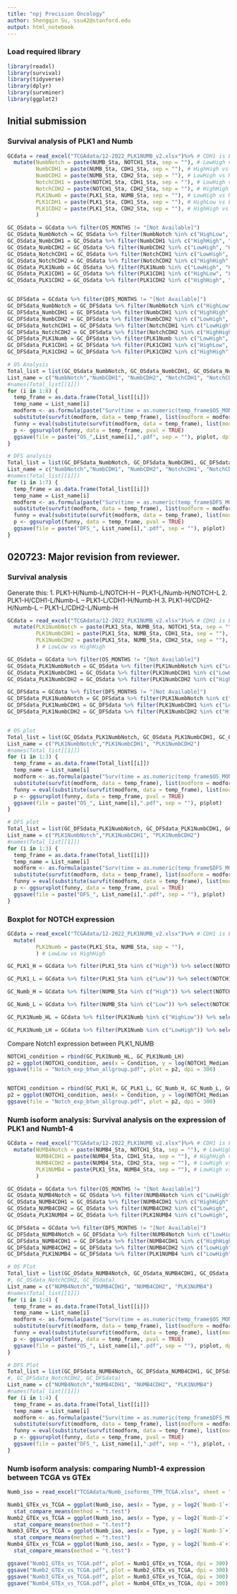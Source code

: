 ```yaml
---
title: "npj Precision Oncology"
author: Shengqin Su, ssu42@stanford.edu
output: html_notebook
---
```



### Load required library
```r
library(readxl)
library(survival)
library(tidyverse)
library(dplyr)
library(survminer)
library(ggplot2)
```
## Initial submission
### Survival analysis of PLK1 and Numb
```r
GCdata = read_excel("TCGAdata/12-2022_PLK1NUMB_v2.xlsx")%>% # CDH1 is E-cad, CDH2 is N-cad
  mutate(NumbNotch = paste(NUMB_Sta, NOTCH1_Sta, sep = ""), # LowHigh vs HighLow
         NumbCDH1 = paste(NUMB_Sta, CDH1_Sta, sep = ""), # HighHigh vs LowLow
         NumbCDH2 = paste(NUMB_Sta, CDH2_Sta, sep = ""), # LowHigh vs HighLow
         NotchCDH1 = paste(NOTCH1_Sta, CDH1_Sta, sep = ""), # LowHigh vs HighLow
         NotchCDH2 = paste(NOTCH1_Sta, CDH2_Sta, sep = ""), # HighHigh vs LowLow
         PLK1Numb = paste(PLK1_Sta, NUMB_Sta, sep = ""), # LowHigh vs HighLow
         PLK1CDH1 = paste(PLK1_Sta, CDH1_Sta, sep = ""), # HighLow vs LowHigh
         PLK1CDH2 = paste(PLK1_Sta, CDH2_Sta, sep = ""), # HighHigh vs LowLow
         ) 

GC_OSdata = GCdata %>% filter(OS_MONTHS != "[Not Available]")
GC_OSdata_NumbNotch = GC_OSdata %>% filter(NumbNotch %in% c("HighLow", "LowHigh"))
GC_OSdata_NumbCDH1 = GC_OSdata %>% filter(NumbCDH1 %in% c("HighHigh", "LowLow"))
GC_OSdata_NumbCDH2 = GC_OSdata %>% filter(NumbCDH2 %in% c("LowHigh", "HighLow"))
GC_OSdata_NotchCDH1 = GC_OSdata %>% filter(NotchCDH1 %in% c("LowHigh", "HighLow"))
GC_OSdata_NotchCDH2 = GC_OSdata %>% filter(NotchCDH2 %in% c("HighHigh", "LowLow"))
GC_OSdata_PLK1Numb = GC_OSdata %>% filter(PLK1Numb %in% c("LowHigh", "HighLow"))
GC_OSdata_PLK1CDH1 = GC_OSdata %>% filter(PLK1CDH1 %in% c("HighLow", "LowHigh"))
GC_OSdata_PLK1CDH2 = GC_OSdata %>% filter(PLK1CDH2 %in% c("HighHigh", "LowLow"))


GC_DFSdata = GCdata %>% filter(DFS_MONTHS != "[Not Available]")
GC_DFSdata_NumbNotch = GC_DFSdata %>% filter(NumbNotch %in% c("HighLow", "LowHigh"))
GC_DFSdata_NumbCDH1 = GC_DFSdata %>% filter(NumbCDH1 %in% c("HighHigh", "LowLow"))
GC_DFSdata_NumbCDH2 = GC_DFSdata %>% filter(NumbCDH2 %in% c("LowHigh", "HighLow"))
GC_DFSdata_NotchCDH1 = GC_DFSdata %>% filter(NotchCDH1 %in% c("LowHigh", "HighLow"))
GC_DFSdata_NotchCDH2 = GC_DFSdata %>% filter(NotchCDH2 %in% c("HighHigh", "LowLow"))
GC_DFSdata_PLK1Numb = GC_DFSdata %>% filter(PLK1Numb %in% c("LowHigh", "HighLow"))
GC_DFSdata_PLK1CDH1 = GC_DFSdata %>% filter(PLK1CDH1 %in% c("HighLow", "LowHigh"))
GC_DFSdata_PLK1CDH2 = GC_DFSdata %>% filter(PLK1CDH2 %in% c("HighHigh", "LowLow"))

```

```r
# OS Analysis
Total_list = list(GC_OSdata_NumbNotch, GC_OSdata_NumbCDH1, GC_OSdata_NumbCDH2, GC_OSdata_NotchCDH1, GC_OSdata_NotchCDH2, GC_OSdata_PLK1Numb, GC_OSdata_PLK1CDH1, GC_OSdata_PLK1CDH2)
List_name = c("NumbNotch","NumbCDH1", "NumbCDH2", "NotchCDH1", "NotchCDH2", "PLK1Numb", "PLK1CDH1", "PLK1CDH2")
#names(Total_list[[1]])
for (i in 1:8) {
  temp_frame = as.data.frame(Total_list[[i]])
  temp_name = List_name[i]
  modform <- as.formula(paste("Surv(time = as.numeric(temp_frame$OS_MONTHS),event = as.numeric(temp_frame$OS_STATUS))", List_name[i], sep = " ~ "))
  substitute(survfit(modform, data = temp_frame), list(modform = modform))
  funny = eval(substitute(survfit(modform, data = temp_frame), list(modform = modform)))
  p <- ggsurvplot(funny, data = temp_frame, pval = TRUE)
  ggsave(file = paste("OS_",List_name[i],".pdf", sep = ""), p$plot, dpi = 300)
}
```

```r
# DFS analysis
Total_list = list(GC_DFSdata_NumbNotch, GC_DFSdata_NumbCDH1, GC_DFSdata_NumbCDH2, GC_DFSdata_NotchCDH1, GC_DFSdata_NotchCDH2, GC_DFSdata_PLK1Numb, GC_DFSdata_PLK1CDH1, GC_DFSdata_PLK1CDH2)
List_name = c("NumbNotch","NumbCDH1", "NumbCDH2", "NotchCDH1", "NotchCDH2", "PLK1Numb", "PLK1CDH1", "PLK1CDH2")
#names(Total_list[[1]])
for (i in 1:7) {
  temp_frame = as.data.frame(Total_list[[i]])
  temp_name = List_name[i]
  modform <- as.formula(paste("Surv(time = as.numeric(temp_frame$DFS_MONTHS),event = as.numeric(temp_frame$DFS_STATUS))", List_name[i], sep = " ~ "))
  substitute(survfit(modform, data = temp_frame), list(modform = modform))
  funny = eval(substitute(survfit(modform, data = temp_frame), list(modform = modform)))
  p <- ggsurvplot(funny, data = temp_frame, pval = TRUE)
  ggsave(file = paste("DFS_", List_name[i],".pdf", sep = ""), p$plot)
}
```

## 020723: Major revision from reviewer.
### Survival analysis
Generate this: 
1. PLK1-H/Numb-L/NOTCH-H – PLK1-L/Numb-H/NOTCH-L
2. PLK1-H/CDH1-L/Numb-L – PLK1-L/CDH1-H/Numb-H
3. PLK1-H/CDH2-H/Numb-L – PLK1-L/CDH2-L/Numb-H

```r
GCdata = read_excel("TCGAdata/12-2022_PLK1NUMB_v2.xlsx")%>% # CDH1 is E-cad, CDH2 is N-cad
  mutate(PLK1NumbNotch = paste(PLK1_Sta, NUMB_Sta, NOTCH1_Sta, sep = ""), # LowHighLow vs HighLowHigh
         PLK1NumbCDH1 = paste(PLK1_Sta, NUMB_Sta, CDH1_Sta, sep = ""), # LowHighHigh vs HighLowLow
         PLK1NumbCDH2 = paste(PLK1_Sta, NUMB_Sta, CDH2_Sta, sep = ""), # HighLowHigh vs LowHighLow
         ) # LowLow vs HighHigh

GC_OSdata = GCdata %>% filter(OS_MONTHS != "[Not Available]")
GC_OSdata_PLK1NumbNotch = GC_OSdata %>% filter(PLK1NumbNotch %in% c("LowHighLow", "HighLowHigh"))
GC_OSdata_PLK1NumbCDH1 = GC_OSdata %>% filter(PLK1NumbCDH1 %in% c("LowHighHigh", "HighLowLow"))
GC_OSdata_PLK1NumbCDH2 = GC_OSdata %>% filter(PLK1NumbCDH2 %in% c("HighLowHigh", "LowHighLow"))

GC_DFSdata = GCdata %>% filter(DFS_MONTHS != "[Not Available]")
GC_DFSdata_PLK1NumbNotch = GC_DFSdata %>% filter(PLK1NumbNotch %in% c("LowHighLow", "HighLowHigh"))
GC_DFSdata_PLK1NumbCDH1 = GC_DFSdata %>% filter(PLK1NumbCDH1 %in% c("LowHighHigh", "HighLowLow"))
GC_DFSdata_PLK1NumbCDH2 = GC_DFSdata %>% filter(PLK1NumbCDH2 %in% c("HighLowHigh", "LowHighLow"))



```


```r
# OS plot
Total_list = list(GC_OSdata_PLK1NumbNotch, GC_OSdata_PLK1NumbCDH1, GC_OSdata_PLK1NumbCDH2)
List_name = c("PLK1NumbNotch","PLK1NumbCDH1", "PLK1NumbCDH2")
#names(Total_list[[1]])
for (i in 1:3) {
  temp_frame = as.data.frame(Total_list[[i]])
  temp_name = List_name[i]
  modform <- as.formula(paste("Surv(time = as.numeric(temp_frame$OS_MONTHS),event = as.numeric(temp_frame$OS_STATUS))", List_name[i], sep = " ~ "))
  substitute(survfit(modform, data = temp_frame), list(modform = modform))
  funny = eval(substitute(survfit(modform, data = temp_frame), list(modform = modform)))
  p <- ggsurvplot(funny, data = temp_frame, pval = TRUE)
  ggsave(file = paste("OS_", List_name[i],".pdf", sep = ""), p$plot)
}
```

```r
# DFS plot
Total_list = list(GC_DFSdata_PLK1NumbNotch, GC_DFSdata_PLK1NumbCDH1, GC_DFSdata_PLK1NumbCDH2)
List_name = c("PLK1NumbNotch","PLK1NumbCDH1", "PLK1NumbCDH2")
#names(Total_list[[1]])
for (i in 1:3) {
  temp_frame = as.data.frame(Total_list[[i]])
  temp_name = List_name[i]
  modform <- as.formula(paste("Surv(time = as.numeric(temp_frame$DFS_MONTHS),event = as.numeric(temp_frame$DFS_STATUS))", List_name[i], sep = " ~ "))
  substitute(survfit(modform, data = temp_frame), list(modform = modform))
  funny = eval(substitute(survfit(modform, data = temp_frame), list(modform = modform)))
  p <- ggsurvplot(funny, data = temp_frame, pval = TRUE)
  ggsave(file = paste("DFS_", List_name[i],".pdf", sep = ""), p$plot)
}
```

### Boxplot for NOTCH expression
```r
GCdata = read_excel("TCGAdata/12-2022_PLK1NUMB_v2.xlsx")%>% # CDH1 is E-cad, CDH2 is N-cad
  mutate(
         PLK1Numb = paste(PLK1_Sta, NUMB_Sta, sep = ""),
         ) # LowLow vs HighHigh

GC_PLK1_H = GCdata %>% filter(PLK1_Sta %in% c("High")) %>% select(NOTCH1_Median, PLK1_Sta) %>% mutate(PLK1_Sta = str_replace(PLK1_Sta, "High", "PLK1_H")) %>% rename("Condition" = "PLK1_Sta")

GC_PLK1_L = GCdata %>% filter(PLK1_Sta %in% c("Low")) %>% select(NOTCH1_Median, PLK1_Sta) %>% mutate(PLK1_Sta = str_replace(PLK1_Sta, "Low", "PLK1_L")) %>% rename("Condition" = "PLK1_Sta")

GC_Numb_H = GCdata %>% filter(NUMB_Sta %in% c("High")) %>% select(NOTCH1_Median, NUMB_Sta) %>% mutate(NUMB_Sta = str_replace(NUMB_Sta, "High", "NUMB_H")) %>% rename("Condition" = "NUMB_Sta")

GC_Numb_L = GCdata %>% filter(NUMB_Sta %in% c("Low")) %>% select(NOTCH1_Median, NUMB_Sta) %>% mutate(NUMB_Sta = str_replace(NUMB_Sta, "Low", "NUMB_L")) %>% rename("Condition" = "NUMB_Sta")

GC_PLK1Numb_HL = GCdata %>% filter(PLK1Numb %in% c("HighLow")) %>% select(NOTCH1_Median, PLK1Numb) %>% mutate(PLK1Numb = str_replace(PLK1Numb, "HighLow", "PLK1Numb_HL")) %>% rename("Condition" = "PLK1Numb")

GC_PLK1Numb_LH = GCdata %>% filter(PLK1Numb %in% c("LowHigh")) %>% select(NOTCH1_Median, PLK1Numb) %>% mutate(PLK1Numb = str_replace(PLK1Numb, "LowHigh", "PLK1Numb_LH")) %>% rename("Condition" = "PLK1Numb")


```

Compare Notch1 expression between PLK1_NUMB
```r

NOTCH1_condition = rbind(GC_PLK1Numb_HL, GC_PLK1Numb_LH)
p2 = ggplot(NOTCH1_condition, aes(x = Condition, y = log(NOTCH1_Median), color = Condition)) + geom_boxplot() + stat_compare_means(method = "t.test")
ggsave(file = "Notch_exp_btwn_allgroup.pdf", plot = p2, dpi = 300)


NOTCH1_condition = rbind(GC_PLK1_H, GC_PLK1_L, GC_Numb_H, GC_Numb_L, GC_PLK1Numb_HL, GC_PLK1Numb_LH)
p2 = ggplot(NOTCH1_condition, aes(x = Condition, y = log(NOTCH1_Median), color = Condition)) + geom_boxplot() + stat_compare_means(method = "anova")
ggsave(file = "Notch_exp_btwn_allgroup.pdf", plot = p2, dpi = 300)
```



### Numb isoform analysis: Survival analysis on the expression of PLK1 and Numb1-4
```r
GCdata = read_excel("TCGAdata/12-2022_PLK1NUMB_v2.xlsx")%>% # CDH1 is E-cad, CDH2 is N-cad
  mutate(NUMB4Notch = paste(NUMB4_Sta, NOTCH1_Sta, sep = ""), # LowHigh vs HighLow
         NUMB4CDH1 = paste(NUMB4_Sta, CDH1_Sta, sep = ""), # HighHigh vs LowLow
         NUMB4CDH2 = paste(NUMB4_Sta, CDH2_Sta, sep = ""), # LowHigh vs HighLow
         PLK1NUMB4 = paste(PLK1_Sta, NUMB4_Sta, sep = ""), # LowHigh vs HighLow
         ) 

GC_OSdata = GCdata %>% filter(OS_MONTHS != "[Not Available]")
GC_OSdata_NUMB4Notch = GC_OSdata %>% filter(NUMB4Notch %in% c("LowHigh", "HighLow"))
GC_OSdata_NUMB4CDH1 = GC_OSdata %>% filter(NUMB4CDH1 %in% c("HighHigh", "LowLow"))
GC_OSdata_NUMB4CDH2 = GC_OSdata %>% filter(NUMB4CDH2 %in% c("LowHigh", "HighLow"))
GC_OSdata_PLK1NUMB4 = GC_OSdata %>% filter(PLK1NUMB4 %in% c("LowHigh", "HighLow"))

GC_DFSdata = GCdata %>% filter(DFS_MONTHS != "[Not Available]")
GC_DFSdata_NUMB4Notch = GC_DFSdata %>% filter(NUMB4Notch %in% c("LowHigh", "HighLow"))
GC_DFSdata_NUMB4CDH1 = GC_DFSdata %>% filter(NUMB4CDH1 %in% c("HighHigh", "LowLow"))
GC_DFSdata_NUMB4CDH2 = GC_DFSdata %>% filter(NUMB4CDH2 %in% c("LowHigh", "HighLow"))
GC_DFSdata_PLK1NUMB4 = GC_DFSdata %>% filter(PLK1NUMB4 %in% c("LowHigh", "HighLow"))


```

```r
# OS Plot
Total_list = list(GC_OSdata_NUMB4Notch, GC_OSdata_NUMB4CDH1, GC_OSdata_NUMB4CDH2, GC_OSdata_PLK1NUMB4)
#, GC_OSdata_NotchCDH2, GC_OSdata)
List_name = c("NUMB4Notch","NUMB4CDH1", "NUMB4CDH2", "PLK1NUMB4")
#names(Total_list[[1]])
for (i in 1:4) {
  temp_frame = as.data.frame(Total_list[[i]])
  temp_name = List_name[i]
  modform <- as.formula(paste("Surv(time = as.numeric(temp_frame$OS_MONTHS),event = as.numeric(temp_frame$OS_STATUS))", List_name[i], sep = " ~ "))
  substitute(survfit(modform, data = temp_frame), list(modform = modform))
  funny = eval(substitute(survfit(modform, data = temp_frame), list(modform = modform)))
  p <- ggsurvplot(funny, data = temp_frame, pval = TRUE)
  ggsave(file = paste("OS_", List_name[i],".pdf", sep = ""), p$plot, dpi = 300)
}
```

```r
# DFS Plot
Total_list = list(GC_DFSdata_NUMB4Notch, GC_DFSdata_NUMB4CDH1, GC_DFSdata_NUMB4CDH2, GC_DFSdata_PLK1NUMB4)
#, GC_DFSdata_NotchCDH2, GC_DFSdata)
List_name = c("NUMB4Notch","NUMB4CDH1", "NUMB4CDH2", "PLK1NUMB4")
#names(Total_list[[1]])
for (i in 1:4) {
  temp_frame = as.data.frame(Total_list[[i]])
  temp_name = List_name[i]
  modform <- as.formula(paste("Surv(time = as.numeric(temp_frame$DFS_MONTHS),event = as.numeric(temp_frame$DFS_STATUS))", List_name[i], sep = " ~ "))
  substitute(survfit(modform, data = temp_frame), list(modform = modform))
  funny = eval(substitute(survfit(modform, data = temp_frame), list(modform = modform)))
  p <- ggsurvplot(funny, data = temp_frame, pval = TRUE)
  ggsave(file = paste("DFS_", List_name[i],".pdf", sep = ""), p$plot, dpi = 300)
}
```


### Numb isoform analysis: comparing Numb1-4 expression between TCGA vs GTEx
```r
Numb_iso = read_excel("TCGAdata/Numb_isoforms_TPM_TCGA.xlsx", sheet = "Sheet4")

Numb1_GTEx_vs_TCGA = ggplot(Numb_iso, aes(x = Type, y = log2(`Numb-1`+1),  color = Type)) + geom_boxplot() + 
  stat_compare_means(method = "t.test")
Numb2_GTEx_vs_TCGA = ggplot(Numb_iso, aes(x = Type, y = log2(`Numb-2`+1),  color = Type)) + geom_boxplot() + 
  stat_compare_means(method = "t.test")
Numb3_GTEx_vs_TCGA = ggplot(Numb_iso, aes(x = Type, y = log2(`Numb-3`+1),  color = Type)) + geom_boxplot() + 
  stat_compare_means(method = "t.test")
Numb4_GTEx_vs_TCGA = ggplot(Numb_iso, aes(x = Type, y = log2(`Numb-4`+1),  color = Type)) + geom_boxplot() + 
  stat_compare_means(method = "t.test")

ggsave("Numb1_GTEx_vs_TCGA.pdf", plot = Numb1_GTEx_vs_TCGA, dpi = 300)
ggsave("Numb2_GTEx_vs_TCGA.pdf", plot = Numb2_GTEx_vs_TCGA, dpi = 300)
ggsave("Numb3_GTEx_vs_TCGA.pdf", plot = Numb3_GTEx_vs_TCGA, dpi = 300)
ggsave("Numb4_GTEx_vs_TCGA.pdf", plot = Numb4_GTEx_vs_TCGA, dpi = 300)
```

